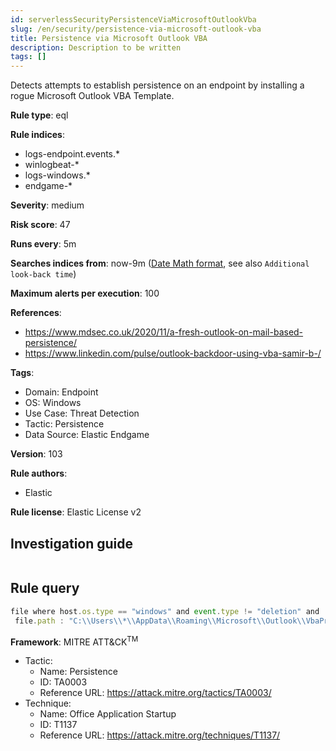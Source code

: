 ```yaml
---
id: serverlessSecurityPersistenceViaMicrosoftOutlookVba
slug: /en/security/persistence-via-microsoft-outlook-vba
title: Persistence via Microsoft Outlook VBA
description: Description to be written
tags: []
---
```


<div id="persistence-via-microsoft-outlook-vba"></div>

Detects attempts to establish persistence on an endpoint by installing a rogue Microsoft Outlook VBA Template.

**Rule type**: eql

**Rule indices**: 

* logs-endpoint.events.*
* winlogbeat-*
* logs-windows.*
* endgame-*

**Severity**: medium

**Risk score**: 47

**Runs every**: 5m

**Searches indices from**: now-9m ([Date Math format](((ref))/common-options.html#date-math), see also <DocLink id="serverlessSecurityRulesUiCreate" section="set-the-rules-schedule">`Additional look-back time`</DocLink>)

**Maximum alerts per execution**: 100

**References**: 

* https://www.mdsec.co.uk/2020/11/a-fresh-outlook-on-mail-based-persistence/
* https://www.linkedin.com/pulse/outlook-backdoor-using-vba-samir-b-/

**Tags**: 

* Domain: Endpoint
* OS: Windows
* Use Case: Threat Detection
* Tactic: Persistence
* Data Source: Elastic Endgame

**Version**: 103

**Rule authors**: 

* Elastic

**Rule license**: Elastic License v2

## Investigation guide

```markdown

```

## Rule query

```js
file where host.os.type == "windows" and event.type != "deletion" and
 file.path : "C:\\Users\\*\\AppData\\Roaming\\Microsoft\\Outlook\\VbaProject.OTM"

```

**Framework**: MITRE ATT&CK<sup>TM</sup>

* Tactic:
    * Name: Persistence
    * ID: TA0003
    * Reference URL: https://attack.mitre.org/tactics/TA0003/
* Technique:
    * Name: Office Application Startup
    * ID: T1137
    * Reference URL: https://attack.mitre.org/techniques/T1137/

